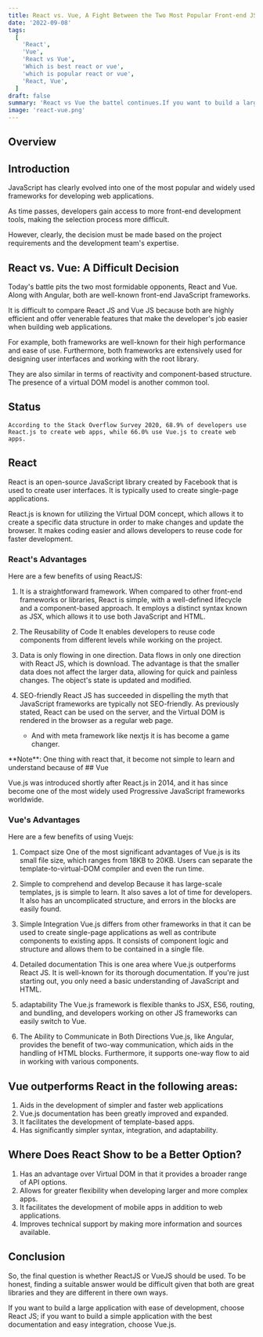 ```yaml
---
title: React vs. Vue, A Fight Between the Two Most Popular Front-end JS Frameworks
date: '2022-09-08'
tags:
  [
    'React',
    'Vue',
    'React vs Vue',
    'Which is best react or vue',
    'which is popular react or vue',
    'React, Vue',
  ]
draft: false
summary: 'React vs Vue the battel continues.If you want to build a large application with ease of development, choose React JS.'
image: 'react-vue.png'
---
```



<ImageComponent
  src="/static/images/react-vue.png"
  width="auto"
  height="auto"
  alt="React vs Vue illustration"
/>

## Overview

<TOCInline toc={props.toc} exclude="Overview" toHeading={2} />

## Introduction

JavaScript has clearly evolved into one of the most popular and widely used frameworks for developing web applications.

As time passes, developers gain access to more front-end development tools, making the selection process more difficult.

However, clearly, the decision must be made based on the project requirements and the development team's expertise.

<GoogleHorizontalAdUnit path="react-vs-vue" />

## React vs. Vue: A Difficult Decision

<ImageComponent
  src="/static/images/react-status.png"
  width="auto"
  height="auto"
  alt="Stats regarding React and Vue stack overflow"
/>

Today's battle pits the two most formidable opponents, React and Vue. Along with Angular, both are well-known front-end JavaScript frameworks.

It is difficult to compare React JS and Vue JS because both are highly efficient and offer venerable features that make the developer's job easier when building web applications.

For example, both frameworks are well-known for their high performance and ease of use. Furthermore, both frameworks are extensively used for designing user interfaces and working with the root library.

They are also similar in terms of reactivity and component-based structure. The presence of a virtual DOM model is another common tool.

## Status

`According to the Stack Overflow Survey 2020, 68.9% of developers use React.js to create web apps, while 66.0% use Vue.js to create web apps.`

## React

<ImageComponent
  src="/static/images/react.jpeg"
  width="100%"
  height="auto"
  alt="Stats regarding React and Vue stack overflow"
/>

React is an open-source JavaScript library created by Facebook that is used to create user interfaces.
It is typically used to create single-page applications.

React.js is known for utilizing the Virtual DOM concept, which allows it to create a specific data structure in order to make changes and update the browser. It makes coding easier and allows developers to reuse code for faster development.

### React's Advantages

Here are a few benefits of using ReactJS:

1. It is a straightforward framework.
   When compared to other front-end frameworks or libraries, React is simple, with a well-defined lifecycle and a component-based approach. It employs a distinct syntax known as JSX, which allows it to use both JavaScript and HTML.

2. The Reusability of Code
   It enables developers to reuse code components from different levels while working on the project.

3. Data is only flowing in one direction.
   Data flows in only one direction with React JS, which is download. The advantage is that the smaller data does not affect the larger data, allowing for quick and painless changes. The object's state is updated and modified.

4. SEO-friendly
   React JS has succeeded in dispelling the myth that JavaScript frameworks are typically not SEO-friendly. As previously stated, React can be used on the server, and the Virtual DOM is rendered in the browser as a regular web page.
   - And with meta framework like nextjs it is has become a game changer.

<Note>
  **Note**: One thing with react that, it become not simple to learn and understand because of
</Note>
## Vue

<ImageComponent
  src="/static/images/vue.png"
  width="100%"
  height="auto"
  alt="Stats regarding React and Vue stack overflow"
/>

Vue.js was introduced shortly after React.js in 2014, and it has since become one of the most widely
used Progressive JavaScript frameworks worldwide.

### Vue's Advantages

Here are a few benefits of using Vuejs:

1. Compact size
   One of the most significant advantages of Vue.js is its small file size, which ranges from 18KB to 20KB. Users can separate the template-to-virtual-DOM compiler and even the run time.

2. Simple to comprehend and develop
   Because it has large-scale templates, js is simple to learn. It also saves a lot of time for developers. It also has an uncomplicated structure, and errors in the blocks are easily found.

3. Simple Integration
   Vue.js differs from other frameworks in that it can be used to create single-page applications as well as contribute components to existing apps. It consists of component logic and structure and allows them to be contained in a single file.

4. Detailed documentation
   This is one area where Vue.js outperforms React JS. It is well-known for its thorough documentation. If you're just starting out, you only need a basic understanding of JavaScript and HTML.

5. adaptability
   The Vue.js framework is flexible thanks to JSX, ES6, routing, and bundling, and developers working on other JS frameworks can easily switch to Vue.

6. The Ability to Communicate in Both Directions
   Vue.js, like Angular, provides the benefit of two-way communication, which aids in the handling of HTML blocks. Furthermore, it supports one-way flow to aid in working with various components.

## Vue outperforms React in the following areas:

1. Aids in the development of simpler and faster web applications
2. Vue.js documentation has been greatly improved and expanded.
3. It facilitates the development of template-based apps.
4. Has significantly simpler syntax, integration, and adaptability.

## Where Does React Show to be a Better Option?

1. Has an advantage over Virtual DOM in that it provides a broader range of API options.
2. Allows for greater flexibility when developing larger and more complex apps.
3. It facilitates the development of mobile apps in addition to web applications.
4. Improves technical support by making more information and sources available.

## Conclusion

So, the final question is whether ReactJS or VueJS should be used. To be honest, finding a suitable answer would be difficult given that both are great libraries and they are different in there own ways.

If you want to build a large application with ease of development, choose React JS; if you want to build a simple application with the best documentation and easy integration, choose Vue.js.
